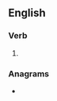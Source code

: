 {{also|Hocking}}
==English==

===Verb===
{{head|en|present participle}}

# {{present participle of|hock|lang=en|nocat=1}}

===Anagrams===
* {{anagrams|en|choking}}